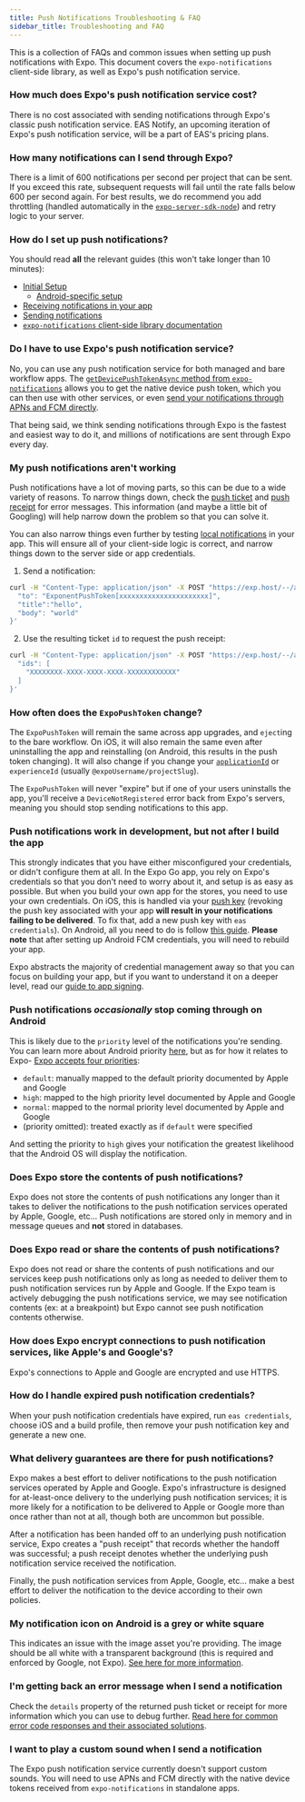 ```yaml
---
title: Push Notifications Troubleshooting & FAQ
sidebar_title: Troubleshooting and FAQ
---
```



This is a collection of FAQs and common issues when setting up push notifications with Expo. This document covers the `expo-notifications` client-side library, as well as Expo's push notification service.

### How much does Expo's push notification service cost?

There is no cost associated with sending notifications through Expo's classic push notification service. EAS Notify, an upcoming iteration of Expo's push notification service, will be a part of EAS's pricing plans.

### How many notifications can I send through Expo?

There is a limit of 600 notifications per second per project that can be sent. If you exceed this rate, subsequent requests will fail until the rate falls below 600 per second again. For best results, we do recommend you add throttling (handled automatically in the [`expo-server-sdk-node`](https://github.com/expo/expo-server-sdk-node)) and retry logic to your server.

### How do I set up push notifications?

You should read **all** the relevant guides (this won't take longer than 10 minutes):

- [Initial Setup](/push-notifications/push-notifications-setup.mdx)
  - [Android-specific setup](/push-notifications/using-fcm.mdx)
- [Receiving notifications in your app](/push-notifications/receiving-notifications.mdx)
- [Sending notifications](/push-notifications/sending-notifications.mdx)
- [`expo-notifications` client-side library documentation](/versions/latest/sdk/notifications.mdx)

### Do I have to use Expo's push notification service?

No, you can use any push notification service for both managed and bare workflow apps. The [`getDevicePushTokenAsync` method from `expo-notifications`](/versions/latest/sdk/notifications/#getdevicepushtokenasync-devicepushtoken) allows you to get the native device push token, which you can then use with other services, or even [send your notifications through APNs and FCM directly](/push-notifications/sending-notifications-custom.mdx).

That being said, we think sending notifications through Expo is the fastest and easiest way to do it, and millions of notifications are sent through Expo every day.

### My push notifications aren't working

Push notifications have a lot of moving parts, so this can be due to a wide variety of reasons. To narrow things down, check the [push ticket](/push-notifications/sending-notifications.mdx#push-tickets) and [push receipt](/push-notifications/sending-notifications.mdx#push-receipts) for error messages. This information (and maybe a little bit of Googling) will help narrow down the problem so that you can solve it.

You can also narrow things even further by testing [local notifications](/versions/latest/sdk/notifications/#schedulenotificationasyncnotificationrequest-notificationrequestinput-promisestring) in your app. This will ensure all of your client-side logic is correct, and narrow things down to the server side or app credentials.

<Collapsible summary="See here for some quick terminal commands you can use to get the push receipt">

1. Send a notification:

```sh
curl -H "Content-Type: application/json" -X POST "https://exp.host/--/api/v2/push/send" -d '{
  "to": "ExponentPushToken[xxxxxxxxxxxxxxxxxxxxxx]",
  "title":"hello",
  "body": "world"
}'
```

2. Use the resulting ticket `id` to request the push receipt:

```sh
curl -H "Content-Type: application/json" -X POST "https://exp.host/--/api/v2/push/getReceipts" -d '{
  "ids": [
    "XXXXXXXX-XXXX-XXXX-XXXX-XXXXXXXXXXXX"
  ]
}'
```

</Collapsible>

### How often does the `ExpoPushToken` change?

The `ExpoPushToken` will remain the same across app upgrades, and `eject`ing to the bare workflow. On iOS, it will also remain the same even after uninstalling the app and reinstalling (on Android, this results in the push token changing). It will also change if you change your [`applicationId`](/versions/latest/sdk/application.mdx#applicationapplicationid) or `experienceId` (usually `@expoUsername/projectSlug`).

The `ExpoPushToken` will never "expire" but if one of your users uninstalls the app, you'll receive a `DeviceNotRegistered` error back from Expo's servers, meaning you should stop sending notifications to this app.

### Push notifications work in development, but not after I build the app

This strongly indicates that you have either misconfigured your credentials, or didn't configure them at all. In the Expo Go app, you rely on Expo's credentials so that you don't need to worry about it, and setup is as easy as possible. But when you build your own app for the stores, you need to use your own credentials. On iOS, this is handled via your [push key](/app-signing/app-credentials/#push-notification-keys) (revoking the push key associated with your app **will result in your notifications failing to be delivered**. To fix that, add a new push key with `eas credentials`). On Android, all you need to do is follow [this guide](/push-notifications/using-fcm.mdx). **Please note** that after setting up Android FCM credentials, you will need to rebuild your app.

Expo abstracts the majority of credential management away so that you can focus on building your app, but if you want to understand it on a deeper level, read our [guide to app signing](/app-signing/app-credentials.mdx).

### Push notifications _occasionally_ stop coming through on Android

This is likely due to the `priority` level of the notifications you're sending. You can learn more about Android priority [here](https://firebase.google.com/docs/cloud-messaging/http-server-ref#downstream-http-messages-json), but as for how it relates to Expo- [Expo accepts four priorities](/push-notifications/sending-notifications/#message-request-format):

- `default`: manually mapped to the default priority documented by Apple and Google
- `high`: mapped to the high priority level documented by Apple and Google
- `normal`: mapped to the normal priority level documented by Apple and Google
- (priority omitted): treated exactly as if `default` were specified

And setting the priority to `high` gives your notification the greatest likelihood that the Android OS will display the notification.

### Does Expo store the contents of push notifications?

Expo does not store the contents of push notifications any longer than it takes to deliver the notifications to the push notification services operated by Apple, Google, etc... Push notifications are stored only in memory and in message queues and **not** stored in databases.

### Does Expo read or share the contents of push notifications?

Expo does not read or share the contents of push notifications and our services keep push notifications only as long as needed to deliver them to push notification services run by Apple and Google. If the Expo team is actively debugging the push notifications service, we may see notification contents (ex: at a breakpoint) but Expo cannot see push notification contents otherwise.

### How does Expo encrypt connections to push notification services, like Apple's and Google's?

Expo's connections to Apple and Google are encrypted and use HTTPS.

### How do I handle expired push notification credentials?

When your push notification credentials have expired, run `eas credentials`, choose iOS and a build profile, then remove your push notification key and generate a new one.

### What delivery guarantees are there for push notifications?

Expo makes a best effort to deliver notifications to the push notification services operated by Apple and Google. Expo's infrastructure is designed for at-least-once delivery to the underlying push notification services; it is more likely for a notification to be delivered to Apple or Google more than once rather than not at all, though both are uncommon but possible.

After a notification has been handed off to an underlying push notification service, Expo creates a "push receipt" that records whether the handoff was successful; a push receipt denotes whether the underlying push notification service received the notification.

Finally, the push notification services from Apple, Google, etc... make a best effort to deliver the notification to the device according to their own policies.

### My notification icon on Android is a grey or white square

This indicates an issue with the image asset you're providing. The image should be all white with a transparent background (this is required and enforced by Google, not Expo). [See here for more information](https://clevertap.com/blog/fixing-notification-icon-for-android-lollipop-and-above/).

### I'm getting back an error message when I send a notification

Check the `details` property of the returned push ticket or receipt for more information which you can use to debug further. [Read here for common error code responses and their associated solutions](/push-notifications/sending-notifications.mdx#errors).

### I want to play a custom sound when I send a notification

The Expo push notification service currently doesn't support custom sounds. You will need to use APNs and FCM directly with the native device tokens received from `expo-notifications` in standalone apps.
